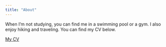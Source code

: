 ```yaml
---
title: "About"
---
```


When I'm not studying, you can find me in a swimming pool or a gym. I also enjoy hiking and traveling. You can find my CV below.

[My CV](Yunshu_CV.pdf)
